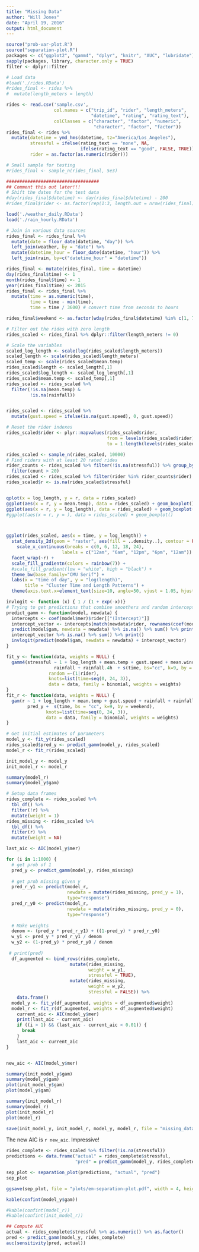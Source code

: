 ```yaml
---
title: "Missing Data"
author: "Will Jones"
date: "April 19, 2016"
output: html_document
---
```


```r
source("prob-var-plot.R")
source("separation-plot.R")
packages <- c("ggplot2", "gamm4", "dplyr", "knitr", "AUC", "lubridate")
sapply(packages, library, character.only = TRUE)
filter <- dplyr::filter
```




```r
# Load data
#load('./rides.RData')
#rides_final <- rides %>%
#  mutate(length_meters = length)

rides <- read.csv('sample.csv',
                  col.names = c("trip_id", "rider", "length_meters", 
                                "datetime", "rating", "rating_text"),
                  colClasses = c("character", "factor", "numeric", 
                                 "character", "factor", "factor"))
rides_final <- rides %>%
  mutate(datetime = ymd_hms(datetime, tz="America/Los_Angeles"),
         stressful = ifelse(rating_text == "none", NA,
                            ifelse(rating_text == "good", FALSE, TRUE)),
         rider = as.factor(as.numeric(rider)))

# Small sample for testing
#rides_final <- sample_n(rides_final, 5e3)

###################################
## Comment this out later!!!
# Shift the dates for the test data
#day(rides_final$datetime) <- day(rides_final$datetime) - 200
#rides_final$rider <- as.factor(rep(1:3, length.out = nrow(rides_final)))

load('./weather_daily.RData')
load('./rain_hourly.RData')
```

```r
# Join in various data sources
rides_final <- rides_final %>%
  mutate(date = floor_date(datetime, "day")) %>%
  left_join(weather, by = "date") %>%
  mutate(datetime_hour = floor_date(datetime, "hour")) %>%
  left_join(rain, by=c("datetime_hour" = "datetime"))

rides_final <- mutate(rides_final, time = datetime)
day(rides_final$time) <- 1
month(rides_final$time) <- 1
year(rides_final$time) <- 2015
rides_final <- rides_final %>%
  mutate(time = as.numeric(time),
         time = time - min(time),
         time = time / 3600) # convert time from seconds to hours

rides_final$weekend <- as.factor(wday(rides_final$datetime) %in% c(1, 7))

# Filter out the rides with zero length
rides_scaled <- rides_final %>% dplyr::filter(length_meters != 0)

# Scale the variables
scaled_log_length <- scale(log(rides_scaled$length_meters))
scaled_length <- scale(rides_scaled$length_meters)
scaled_temp <- scale(rides_scaled$mean.temp)
rides_scaled$length <- scaled_length[,1]
rides_scaled$log_length <- scaled_log_length[,1]
rides_scaled$mean.temp <- scaled_temp[,1]
rides_scaled <- rides_scaled %>%
  filter(!is.na(mean.temp) &
         !is.na(rainfall))


rides_scaled <- rides_scaled %>%
  mutate(gust.speed = ifelse(is.na(gust.speed), 0, gust.speed))

# Reset the rider indexes
rides_scaled$rider <- plyr::mapvalues(rides_scaled$rider,
                                      from = levels(rides_scaled$rider),
                                      to = 1:length(levels(rides_scaled$rider)))
```


```r
rides_scaled <- sample_n(rides_scaled, 10000)
# Find riders with at least 20 rated rides
rider_counts <- rides_scaled %>% filter(!is.na(stressful)) %>% group_by(rider) %>% summarise(count = n()) %>%
  filter(count > 20)
rides_scaled <- rides_scaled %>% filter(rider %in% rider_counts$rider)
rides_scaled$r <- is.na(rides_scaled$stressful)


qplot(x = log_length, y = r, data = rides_scaled)
ggplot(aes(x = r, y = mean.temp), data = rides_scaled) + geom_boxplot()
ggplot(aes(x = r, y = log_length), data = rides_scaled) + geom_boxplot()
#ggplot(aes(x = r, y = ), data = rides_scaled) + geom_boxplot()



ggplot(rides_scaled, aes(x = time, y = log_length)) + 
  stat_density_2d(geom = "raster", aes(fill = ..density..), contour = FALSE) +
    scale_x_continuous(breaks = c(0, 6, 12, 18, 24),
                     labels = c("12am", "6am", "12pm", "6pm", "12am")) + 
  facet_wrap(~r) + 
  scale_fill_gradientn(colors = rainbow(7)) +
  #scale_fill_gradient(low = "white", high = "black") + 
  theme_bw(base_family="CMU Serif") + 
  labs(x = "time of day", y = "log(length)", 
       title = "Cluster Time and Length Patterns") +
  theme(axis.text.x=element_text(size=10, angle=50, vjust = 1.05, hjust = 1))
```



```r
invlogit <- function (x) { 1 / (1 + exp(-x))}
# Trying to get predictions that combine smoothers and random intercept. It's hard.
predict_gamm <- function(model, newdata) {
  intercepts <- coef(model$mer)$rider[["(Intercept)"]]
  intercept_vector <- intercepts[match(newdata$rider, rownames(coef(model$mer)$rider))]
  predict(model$gam, newdata = newdata) %>% is.na() %>% sum() %>% print()
  intercept_vector %>% is.na() %>% sum() %>% print()
  invlogit(predict(model$gam, newdata = newdata) + intercept_vector)
}
```

```r

fit_y <- function(data, weights = NULL) {
  gamm4(stressful ~ 1 + log_length + mean.temp + gust.speed + mean.wind.speed +
                  rainfall + rainfall.4h  + s(time, bs="cc", k=9, by = weekend),
                random =~(1|rider),
                knots=list(time=seq(0, 24, 3)),
                data = data, family = binomial, weights = weights)
}
fit_r <- function(data, weights = NULL) {
  gam(r ~ 1 + log_length + mean.temp + gust.speed + rainfall + rainfall.4h + mean.wind.speed +
        pred_y +  s(time, bs = "cc", k=9, by = weekend),
               knots=list(time=seq(0, 24, 3)),
               data = data, family = binomial, weights = weights)
}

# Get initial estimates of parameters
model_y <- fit_y(rides_scaled)
rides_scaled$pred_y <- predict_gamm(model_y, rides_scaled)
model_r <- fit_r(rides_scaled)

init_model_y <- model_y
init_model_r <- model_r

summary(model_r)
summary(model_y$gam)

# Setup data frames
rides_complete <- rides_scaled %>%
  tbl_df() %>%
  filter(!r) %>%
  mutate(weight = 1)
rides_missing <- rides_scaled %>%
  tbl_df() %>%
  filter(r) %>%
  mutate(weight = NA)

last_aic <- AIC(model_y$mer)

for (i in 1:1000) {
  # get prob of 1
  pred_y <- predict_gamm(model_y, rides_missing)
  
  # get prob missing given y
  pred_r_y1 <- predict(model_r, 
                       newdata = mutate(rides_missing, pred_y = 1), 
                       type="response")
  pred_r_y0 <- predict(model_r, 
                       newdata = mutate(rides_missing, pred_y = 0),
                       type="response")
  
  # Make weights
  denom <- (pred_y * pred_r_y1) + ((1-pred_y) * pred_r_y0)
  w_y1 <- pred_y * pred_r_y1 / denom
  w_y2 <- (1-pred_y) * pred_r_y0 / denom
  
 # print(pred)
  df_augmented <- bind_rows(rides_complete,
                        mutate(rides_missing,
                               weight = w_y1, 
                               stressful = TRUE),
                        mutate(rides_missing,
                               weight = w_y2,
                               stressful = FALSE)) %>%
    data.frame()
  model_y <- fit_y(df_augmented, weights = df_augmented$weight)
  model_r <- fit_r(df_augmented, weights = df_augmented$weight)
    current_aic <- AIC(model_y$mer)
    print(last_aic - current_aic)
    if ((i > 1) && (last_aic - current_aic < 0.01)) {
      break
    }
    last_aic <- current_aic
}


new_aic <- AIC(model_y$mer)

summary(init_model_y$gam)
summary(model_y$gam)
plot(init_model_y$gam)
plot(model_y$gam)

summary(init_model_r)
summary(model_r)
plot(init_model_r)
plot(model_r)

save(init_model_y, init_model_r, model_y, model_r, file = "missing_data_models.RData")
```

The new AIC is `r new_aic`. Impressive!

```r
rides_complete <- rides_scaled %>% filter(!is.na(stressful))
predictions <- data.frame("actual" = rides_complete$stressful,
                          "pred" = predict_gamm(model_y, rides_complete))

sep_plot <- separation_plot(predictions, "actual", "pred")
sep_plot

ggsave(sep_plot, file = "plots/em-separation-plot.pdf", width = 4, height = 0.25)

kable(confint(model_y$gam))

#kable(confint(model_r))
#kable(confint(init_model_r))

## Compute AUC
actual <- rides_complete$stressful %>% as.numeric() %>% as.factor()
pred <- predict_gamm(model_y, rides_complete)
auc(sensitivity(pred, actual))
```
